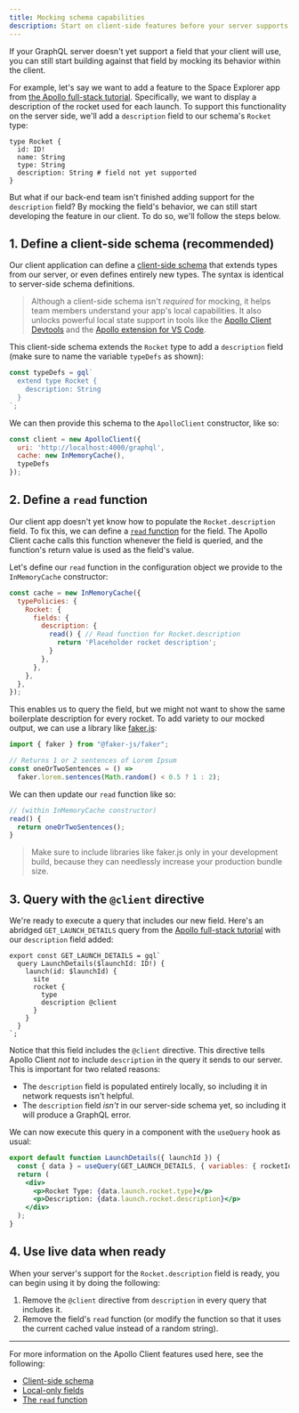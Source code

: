 ```yaml
---
title: Mocking schema capabilities
description: Start on client-side features before your server supports them
---
```


If your GraphQL server doesn't yet support a field that your client will use, you can still start building against that field by mocking its behavior within the client.

For example, let's say we want to add a feature to the Space Explorer app from [the Apollo full-stack tutorial](https://www.apollographql.com/tutorials/fullstack-quickstart/introduction). Specifically, we want to display a description of the rocket used for each launch. To support this functionality on the server side, we'll add a `description` field to our schema's `Rocket` type:

```graphql{5}
type Rocket {
  id: ID!
  name: String
  type: String
  description: String # field not yet supported
}
```

But what if our back-end team isn't finished adding support for the `description` field? By mocking the field's behavior, we can still start developing the feature in our client. To do so, we'll follow the steps below.

## 1. Define a client-side schema (recommended)

Our client application can define a [client-side schema](../local-state/client-side-schema/) that extends types from our server,  or even defines entirely new types. The syntax is identical to server-side schema definitions.

> Although a client-side schema isn't _required_ for mocking, it helps team members understand your app's local capabilities. It also unlocks powerful local state support in tools like the [Apollo Client Devtools](./developer-tooling/#apollo-client-devtools) and the [Apollo extension for VS Code](https://www.apollographql.com/docs/devtools/editor-plugins/).

This client-side schema extends the `Rocket` type to add a `description` field (make sure to name the variable `typeDefs` as shown):

```js:title=index.js
const typeDefs = gql`
  extend type Rocket {
    description: String
  }
`;
```

We can then provide this schema to the `ApolloClient` constructor, like so:

```js{4}:title=index.js
const client = new ApolloClient({
  uri: 'http://localhost:4000/graphql',
  cache: new InMemoryCache(),
  typeDefs
});
```

## 2. Define a `read` function

Our client app doesn't yet know how to populate the `Rocket.description` field. To fix this, we can define a [`read` function](../caching/cache-field-behavior/#the-read-function) for the field. The Apollo Client cache calls this function whenever the field is queried, and the function's return value is used as the field's value.

Let's define our `read` function in the configuration object we provide to the `InMemoryCache` constructor:

```js{5-9}:title=index.js
const cache = new InMemoryCache({
  typePolicies: {
    Rocket: {
      fields: {
        description: {
          read() { // Read function for Rocket.description
            return 'Placeholder rocket description';
          }
        },
      },
    },
  },
});
```

This enables us to query the field, but we might not want to show the same boilerplate description for every rocket. To add variety to our mocked output, we can use a library like [faker.js](https://github.com/faker-js/faker):

```js:title=index.js
import { faker } from "@faker-js/faker";

// Returns 1 or 2 sentences of Lorem Ipsum
const oneOrTwoSentences = () =>
  faker.lorem.sentences(Math.random() < 0.5 ? 1 : 2);
```

We can then update our `read` function like so:

```js
// (within InMemoryCache constructor)
read() {
  return oneOrTwoSentences();
}
```

> Make sure to include libraries like faker.js only in your development build, because they can needlessly increase your production bundle size.

## 3. Query with the `@client` directive

We're ready to execute a query that includes our new field. Here's an abridged `GET_LAUNCH_DETAILS` query from the [Apollo full-stack tutorial](https://www.apollographql.com/tutorials/fullstack-quickstart/fetching-data-with-queries) with our `description` field added:

```jsx{7}
export const GET_LAUNCH_DETAILS = gql`
  query LaunchDetails($launchId: ID!) {
    launch(id: $launchId) {
      site
      rocket {
        type
        description @client
      }
    }
  }
`;
```

Notice that this field includes the `@client` directive. This directive tells Apollo Client _not_ to include `description` in the query it sends to our server. This is important for two related reasons:

* The `description` field is populated entirely locally, so including it in network requests isn't helpful.
* The `description` field _isn't_ in our server-side schema yet, so including it will produce a GraphQL error.

We can now execute this query in a component with the `useQuery` hook as usual:

```jsx
export default function LaunchDetails({ launchId }) {
  const { data } = useQuery(GET_LAUNCH_DETAILS, { variables: { rocketId } });
  return (
    <div>
      <p>Rocket Type: {data.launch.rocket.type}</p>
      <p>Description: {data.launch.rocket.description}</p>
    </div>
  );
}
```

## 4. Use live data when ready

When your server's support for the `Rocket.description` field is ready, you can begin using it by doing the following:

1. Remove the `@client` directive from `description` in every query that includes it.
2. Remove the field's `read` function (or modify the function so that it uses the current cached value instead of a random string).

---

For more information on the Apollo Client features used here, see the following:

* [Client-side schema](../local-state/client-side-schema/)
* [Local-only fields](../local-state/managing-state-with-field-policies/)
* [The `read` function](../caching/cache-field-behavior/#the-read-function)
